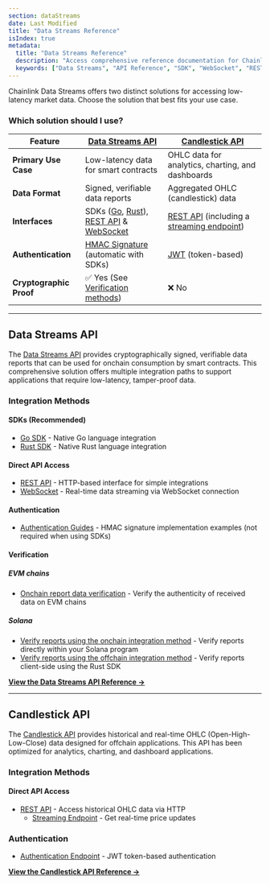 ```yaml
---
section: dataStreams
date: Last Modified
title: "Data Streams Reference"
isIndex: true
metadata:
  title: "Data Streams Reference"
  description: "Access comprehensive reference documentation for Chainlink Data Streams including API interfaces, SDK libraries, authentication guides, and report schemas."
  keywords: ["Data Streams", "API Reference", "SDK", "WebSocket", "REST API", "Integration Guide"]
---
```


Chainlink Data Streams offers two distinct solutions for accessing low-latency market data. Choose the solution that best fits your use case.

### Which solution should I use?

| Feature                 | [Data Streams API](#data-streams-api)                                                                                                                                                                                                           | [Candlestick API](#candlestick-api)                                                                                                                         |
| ----------------------- | ----------------------------------------------------------------------------------------------------------------------------------------------------------------------------------------------------------------------------------------------- | ----------------------------------------------------------------------------------------------------------------------------------------------------------- |
| **Primary Use Case**    | Low-latency data for smart contracts                                                                                                                                                                                                            | OHLC data for analytics, charting, and dashboards                                                                                                           |
| **Data Format**         | Signed, verifiable data reports                                                                                                                                                                                                                 | Aggregated OHLC (candlestick) data                                                                                                                          |
| **Interfaces**          | SDKs ([Go](/data-streams/reference/data-streams-api/go-sdk), [Rust](/data-streams/reference/data-streams-api/rust-sdk)), [REST API](/data-streams/reference/data-streams-api/interface-api) & [WebSocket](/data-streams/reference/interface-ws) | [REST API](/data-streams/reference/candlestick-api) (including a [streaming endpoint](/data-streams/reference/candlestick-api#get-streaming-price-updates)) |
| **Authentication**      | [HMAC Signature](/data-streams/reference/data-streams-api/authentication) (automatic with SDKs)                                                                                                                                                 | [JWT](/data-streams/reference/candlestick-api#authorize-and-get-token) (token-based)                                                                        |
| **Cryptographic Proof** | ✅ Yes (See [Verification methods](#verification))                                                                                                                                                                                              | ❌ No                                                                                                                                                       |

---

## Data Streams API

The [Data Streams API](/data-streams/reference/data-streams-api) provides cryptographically signed, verifiable data reports that can be used for onchain consumption by smart contracts. This comprehensive solution offers multiple integration paths to support applications that require low-latency, tamper-proof data.

### Integration Methods

#### SDKs (Recommended)

- [Go SDK](/data-streams/reference/data-streams-api/go-sdk) - Native Go language integration
- [Rust SDK](/data-streams/reference/data-streams-api/rust-sdk) - Native Rust language integration

#### Direct API Access

- [REST API](/data-streams/reference/data-streams-api/interface-api) - HTTP-based interface for simple integrations
- [WebSocket](/data-streams/reference/interface-ws) - Real-time data streaming via WebSocket connection

#### Authentication

- [Authentication Guides](/data-streams/reference/data-streams-api/authentication) - HMAC signature implementation examples (not required when using SDKs)

#### Verification

##### EVM chains

- [Onchain report data verification](/data-streams/reference/data-streams-api/onchain-verification) - Verify the authenticity of received data on EVM chains

##### Solana

- [Verify reports using the onchain integration method](/data-streams/tutorials/solana-onchain-report-verification) - Verify reports directly within your Solana program
- [Verify reports using the offchain integration method](/data-streams/tutorials/solana-offchain-report-verification) - Verify reports client-side using the Rust SDK

**[View the Data Streams API Reference →](/data-streams/reference/data-streams-api)**

---

## Candlestick API

The [Candlestick API](/data-streams/reference/candlestick-api) provides historical and real-time OHLC (Open-High-Low-Close) data designed for offchain applications. This API has been optimized for analytics, charting, and dashboard applications.

### Integration Methods

#### Direct API Access

- [REST API](/data-streams/reference/candlestick-api) - Access historical OHLC data via HTTP
  - [Streaming Endpoint](/data-streams/reference/candlestick-api#get-streaming-price-updates) - Get real-time price updates

### Authentication

- [Authentication Endpoint](/data-streams/reference/candlestick-api#authorize-and-get-token) - JWT token-based authentication

**[View the Candlestick API Reference →](/data-streams/reference/candlestick-api)**
